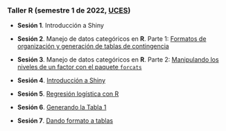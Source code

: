 
<br>
<br>

### Taller R (semestre 1 de 2022, [UCES](https://www.ces.edu.co/))

- **Sesión 1**. Introducción a Shiny

- **Sesión 2**. Manejo de datos categóricos en **R**. Parte 1: [Formatos de organización y generación de tablas de contingencia](Taller_DatosCateg_mar_2022/FormatosDatosCateg.html)

- **Sesión 3**. Manejo de datos categóricos en **R**. Parte 2: [Manipulando los niveles de un factor con el paquete `forcats`](Taller_DatosCateg_mar_2022/FormatosDatosCateg2.html)

- **Sesión 4**. [Introducción a Shiny](Taller_Shiny_abr_2022/IntroShiny.html)

- **Sesión 5**. [Regresión logística con R](Taller_DatosCateg_mar_2022/RegLogistica.html)

- **Sesión 6**. [Generando la Tabla 1](Taller_Tabla1/Taller_Tabla1.html)

- **Sesión 7**. [Dando formato a tablas](Taller_FormatoTablas/Taller_FormatoTablas.html)


